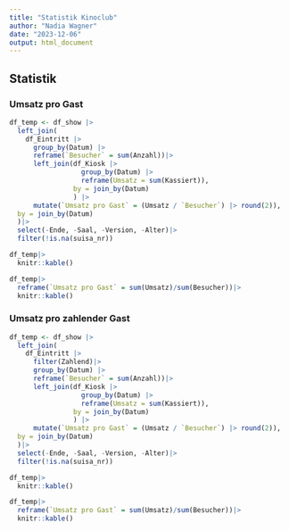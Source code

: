 ```yaml
---
title: "Statistik Kinoclub"
author: "Nadia Wagner"
date: "2023-12-06"
output: html_document
---
```


## Statistik
### Umsatz pro Gast

```r
df_temp <- df_show |>
  left_join(
    df_Eintritt |>
      group_by(Datum) |>
      reframe(`Besucher` = sum(Anzahl))|>
      left_join(df_Kiosk |>
                  group_by(Datum) |>
                  reframe(Umsatz = sum(Kassiert)),
                by = join_by(Datum)
                ) |>
      mutate(`Umsatz pro Gast` = (Umsatz / `Besucher`) |> round(2)),
  by = join_by(Datum)
  )|>
  select(-Ende, -Saal, -Version, -Alter)|>
  filter(!is.na(suisa_nr))

df_temp|>
  knitr::kable()

df_temp|>
  reframe(`Umsatz pro Gast` = sum(Umsatz)/sum(Besucher))|>
  knitr::kable()

```


### Umsatz pro zahlender Gast
```r
df_temp <- df_show |>
  left_join(
    df_Eintritt |>
      filter(Zahlend)|>
      group_by(Datum) |>
      reframe(`Besucher` = sum(Anzahl))|>
      left_join(df_Kiosk |>
                  group_by(Datum) |>
                  reframe(Umsatz = sum(Kassiert)),
                by = join_by(Datum)
                ) |>
      mutate(`Umsatz pro Gast` = (Umsatz / `Besucher`) |> round(2)),
  by = join_by(Datum)
  )|>
  select(-Ende, -Saal, -Version, -Alter)|>
  filter(!is.na(suisa_nr))

df_temp|>
  knitr::kable()

df_temp|>
  reframe(`Umsatz pro Gast` = sum(Umsatz)/sum(Besucher))|>
  knitr::kable()


```

